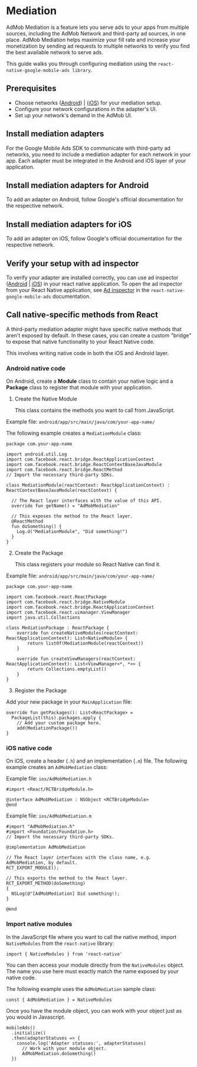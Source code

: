 # Mediation

AdMob Mediation is a feature lets you serve ads to your apps from multiple sources, including the AdMob Network and third-party ad sources, in one place. 
AdMob Mediation helps maximize your fill rate and increase your monetization by sending ad requests to multiple networks to verify you find the best 
available network to serve ads.

This guide walks you through configuring mediation using the `react-native-google-mobile-ads library`.

## Prerequisites 

- Choose networks ([Android](https://developers.google.com/admob/android/choose-networks)) | ([iOS](https://developers.google.com/admob/android/choose-networks)) for your mediation setup.
- Configure your network configurations in the adapter's UI.
- Set up your network's demand in the AdMob UI.

## Install mediation adapters

For the Google Mobile Ads SDK to communicate with third-party ad networks, you need to include a mediation adapter for each network in your app. Each
adapter must be integrated in the Android and iOS layer of your application.

## Install mediation adapters for Android

To add an adapter on Android, follow Google's official documentation for the respective network.

## Install mediation adapters for iOS

To add an adapter on iOS, follow Google's official documentation for the respective network. 

## Verify your setup with ad inspector

To verify your adapter are installed correctly, you can use ad inspector ([Android](https://developers.google.com/admob/android/ad-inspector) | [iOS](https://developers.google.com/admob/ios/ad-inspector))
in your react native application. To open the ad inspector from your React Native application, see [Ad inspector](https://docs.page/invertase/react-native-google-mobile-ads/ad-inspector) in the
`react-native-google-mobile-ads` documentation.

## Call native-specific methods from React

A third-party mediation adapter might have specific native methods that aren't exposed by default. In these cases, you can create a custom "bridge" to expose that native functionality to your React Native code.

This involves writing native code in both the iOS and Android layer.

### Android native code

On Android, create a **Module** class to contain your native logic and a **Package** class to register that module with your application.

1. Create the Native Module
  
    This class contains the methods you want to call from JavaScript.

Example file: `android/app/src/main/java/com/your-app-name/`

The following example creates a `MediationModule` class:

```
package com.your-app-name

import android.util.Log
import com.facebook.react.bridge.ReactApplicationContext
import com.facebook.react.bridge.ReactContextBaseJavaModule
import com.facebook.react.bridge.ReactMethod
// Import the necessary third-party SDKs.

class MediationModule(reactContext: ReactApplicationContext) : ReactContextBaseJavaModule(reactContext) {

  // The React layer interfaces with the value of this API. 
  override fun getName() = "AdMobMediation"

  // This exposes the method to the React layer.
  @ReactMethod
  fun doSomething() {
    Log.d("MediationModule", "Did something!")
  }
}
```

2. Create the Package

    This class registers your module so React Native can find it.

Example file: `android/app/src/main/java/com/your-app-name/`

```
package com.your-app-name

import com.facebook.react.ReactPackage
import com.facebook.react.bridge.NativeModule
import com.facebook.react.bridge.ReactApplicationContext
import com.facebook.react.uimanager.ViewManager
import java.util.Collections

class MediationPackage : ReactPackage {
    override fun createNativeModules(reactContext: ReactApplicationContext): List<NativeModule> {
        return listOf(MediationModule(reactContext))
    }

    override fun createViewManagers(reactContext: ReactApplicationContext): List<ViewManager<*, *>> {
        return Collections.emptyList()
    }
}
```

3. Register the Package

Add your new package in your `MainApplication` file:

```
override fun getPackages(): List<ReactPackage> =
  PackageList(this).packages.apply {
    // Add your custom package here.
    add(MediationPackage())
}
```

### iOS native code

On iOS, create a header (`.h`) and an implementation (`.m`) file. The following example creates an `AdMobMediation` class:

Example file: `ios/AdMobMediation.h`

```
#import <React/RCTBridgeModule.h>

@interface AdMobMediation : NSObject <RCTBridgeModule>
@end
```

Example file: `ios/AdMobMediation.m`

```
#import "AdMobMediation.h"
#import <Foundation/Foundation.h>
// Import the necessary third-party SDKs.

@implementation AdMobMediation

// The React layer interfaces with the class name, e.g. AdMobMediation, by default. 
RCT_EXPORT_MODULE();

// This exports the method to the React layer.
RCT_EXPORT_METHOD(doSomething)
{
  NSLog(@"[AdMobMediation] Did something!);
}

@end
```

### Import native modules

In the JavaScript file where you want to call the native method, import `NativeModules` from the `react-native` library:

```
import { NativeModules } from 'react-native'
```

You can then access your module directly from the `NativeModules` object. The name you use here must exactly match the name
exposed by your native code.

The following example uses the `AdMobMediation` sample class:

```
const { AdMobMediation } = NativeModules
```

Once you have the module object, you can work with your object just as you would in Javascript.

```
mobileAds()
  .initialize()
  .then(adapterStatuses => {
    console.log('Adapter statuses:', adapterStatuses)
      // Work with your module object.
      AdMobMediation.doSomething()
  })
```

